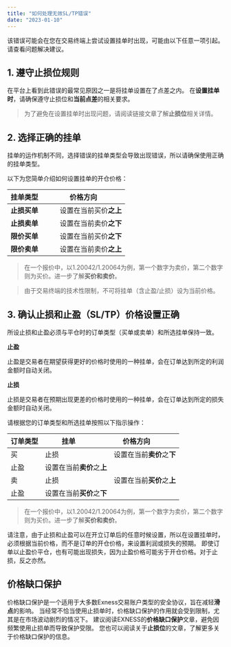 ```yaml
---
title: "如何处理无效SL/TP错误"
date: "2023-01-10"
---
```


<Ads></Ads> 

该错误可能会在您在交易终端上尝试设置挂单时出现，可能由以下任意一项引起。 请查看问题解决建议。

## **1. 遵守止损位规则**

在平台上看到此错误的最常见原因之一是将挂单设置在了点差之内。 在**设置挂单时**，请确保遵守止损位和**当前点差**的相关要求。

> 为了避免在设置挂单时出现问题，请阅读链接文章了解**止损位**相关详情。

## **2. 选择正确的挂单**

挂单的运作机制不同，选择错误的挂单类型会导致出现错误，所以请确保使用正确的挂单类型。

以下为您简单介绍如何设置挂单的开仓价格：

| 挂单类型         | 价格方向         |
| --- | --- |
| **止损买单** | 设置在当前买价**之上** |
| **止损卖单** | 设置在当前卖价**之下** |
| **限价买单** | 设置在当前买价**之下** |
| **限价卖单** | 设置在当前卖价**之上** |

> 在一个报价中，以1.20042/1.20064为例，第一个数字为卖价，第二个数字则为买价。进一步了解**买价和卖价**。

> 由于交易终端的技术性限制，不可将挂单（含止盈/止损）设为当前价格。

## **3. 确认止损和止盈（SL/TP）价格设置正确**

所设止损和止盈必须与平仓时的订单类型（买单或卖单）和所选挂单保持一致。

**止盈**

止盈是交易者在期望获得更好的价格时使用的一种挂单，会在订单达到所定的利润金额时自动关闭。

**止损**

止损是交易者在预期出现更差的价格时使用的一种挂单，会在订单达到所定的损失金额时自动关闭。

请根据您的订单类型和所选挂单按照以下指示操作：

| 订单类型 | 挂单         | 价格方向          |
| --- | --- | --- |
| 买 | 止损 | 设置在当前**卖价**之**下** |
| 止盈 | 设置在当前**卖价**之**上** |
| 卖 | 止损 | 设置在当前**买价**之**上** |
| 止盈 | 设置在当前**买价**之**下** |

> 在一个报价中，以1.20042/1.20064为例，第一个数字为卖价，第二个数字则为买价。进一步了解**买价和卖价**。

请注意，由于止损和止盈可以在开立订单后的任意时候设置，所以在设置挂单时，必须根据当前价格，而不是订单的开仓价格，来设置利润或损失的预期。 即使订单以止盈价平仓，也有可能出现损失，因为止盈价格可能劣于开仓价格。对于止损，反之亦然。

## **价格缺口保护**

价格缺口保护是一个适用于大多数Exness交易账户类型的安全协议，旨在减轻**滑点**的影响。 当经常不恰当使用止损单时，价格缺口保护的作用就会受到限制，尤其是在市场波动剧烈的情况下。 建议阅读EXNESS的**价格缺口保护**文章，避免因频繁使用止损单而导致保护受限。 您也可以阅读关于**止损位**的文章，了解更多关于价格缺口保护的信息。
